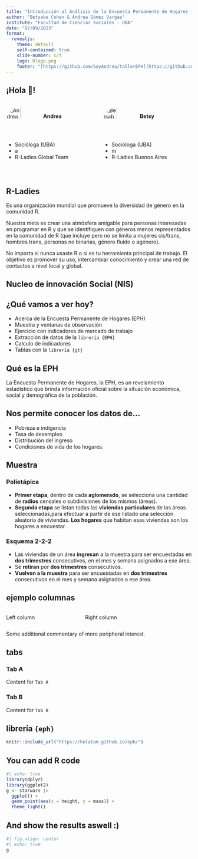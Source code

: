 ```yaml
---
title: "Introducción al Análisis de la Encuesta Permanente de Hogares (EPH) con R"
author: "Betsabe Cohen & Andrea Gómez Vargas"
institute: "Facultad de Ciencias Sociales - UBA"
date: "07/09/2023"
format:
  revealjs: 
    theme: default
    self-contained: true
    slide-number: c/t
    logo: Rlogo.png
    footer: "[https://github.com/SoyAndrea/tallerEPH](https://github.com/SoyAndrea/tallerEPH)"
---
```


## ¡Hola 👋!

:::: {.columns}
::: {.column width="50%"}

![Andrea Gómez Vargas](https://soyandrea.netlify.app/author/andrea/avatar_hu25ef211387e0b2a6d22fb7d5b232b00e_2192523_270x270_fill_q75_lanczos_center.jpg){width=40% style='border-radius: 80%;'}
**Andrea**

- Socióloga (UBA)
- a
- R-Ladies Global Team


:::


::: {.column width="50%"}


![Betsabe Cohen](https://rladiesba.netlify.app/author/betsabe-cohen/avatar_hue039aedc9d3c7fc9c6ebaa365f220822_828839_270x270_fill_lanczos_center_2.png){width=40% style='border-radius: 80%; aling: center;'}
**Betsy**

- Socióloga (UBA)
- m
- R-Ladies Buenos Aires

:::
::::



## R-Ladies 

Es una organización mundial que promueve la diversidad de género en la comunidad R.

Nuestra meta es crear una atmósfera amigable para personas interesadas en programar en R y que se identifiquen con géneros menos representados en la comunidad de R (que incluye pero no se limita a mujeres cis/trans, hombres trans, personas no binarias, género fluído o agénero).

No importa si nunca usaste R o si es tu herramienta principal de trabajo. El objetivo es promover su uso, intercambiar conocimiento y crear una red de contactos a nivel local y global.


## Nucleo de innovación Social (NIS)



## ¿Qué vamos a ver hoy?

-   Acerca de la Encuesta Permanente de Hogares (EPH)
-   Muestra y ventanas de observación
-   Ejercicio con indicadores de mercado de trabajo
  -   Extracción de datos de la `librería {EPH}`
  -   Calculo de indicadores
  -   Tablas con la `librería {gt}`

## Qué es la EPH

La Encuesta Permanente de Hogares, la EPH, es un revelamiento estadístico que brinda información oficial sobre la situación económica, social y demográfica de la población.

## Nos permite conocer los datos de... 

-   Pobreza e indigencia
-   Tasa de desempleo
-   Distribución del ingreso
-   Condiciones de vida de los hogares.

## Muestra 

::: panel-tabset
### Polietápica

-   **Primer etapa**, dentro de cada **aglomerado**, se selecciona una cantidad de **radios** censales o subdivisiones de los mismos (áreas).
-   **Segunda etapa** se listan todas las **viviendas particulares** de las áreas seleccionadas,para efectuar a partir de ese listado una selección aleatoria de viviendas. **Los hogares** que habitan esas viviendas son los hogares a encuestar.

### Esquema 2-2-2
-   Las viviendas de un área **ingresan** a la muestra para ser encuestadas en **dos trimestres** consecutivos, en el mes y semana asignados a ese área.
-   Se **retiran** por **dos trimestres** consecutivos.
-   **Vuelven a la muestra** para ser encuestadas en **dos trimestres** consecutivos en el mes y semana asignados a ese área.
:::

## ejemplo columnas

::: columns
::: {.column width="40%"}
Left column
:::

::: {.column width="60%"}
Right column
:::
:::

::: aside
Some additional commentary of more peripheral interest.
:::

## tabs

::: panel-tabset
### Tab A

Content for `Tab A`

### Tab B

Content for `Tab B`
:::

## librería `{eph}`

```r
knitr::include_url("https://holatam.github.io/eph/")
```

## You can add R code

```r
#| echo: true
library(dplyr)
library(ggplot2)
g <- starwars |> 
  ggplot() +
  geom_point(aes(x = height, y = mass)) +
  theme_light()
```

## And show the results aswell :)

```r
#| fig.align: center
#| echo: true
g 
```
